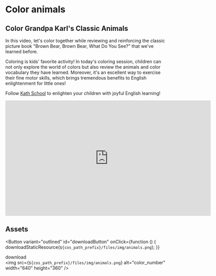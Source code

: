 
# Color animals

## Color Grandpa Karl's Classic Animals

In this video, let's color together while reviewing and reinforcing the classic picture book "Brown Bear, Brown Bear, What Do You See?" that we've learned before.

Coloring is kids' favorite activity! In today's coloring session, children can not only explore the world of colors but also review the animals and color vocabulary they have learned. Moreover, it's an excellent way to exercise their fine motor skills, which brings tremendous benefits to English enlightenment for little ones!

Follow [Kath School](https://space.bilibili.com/20797715) to enlighten your children with joyful English learning!

<iframe
  src="https://player.bilibili.com/player.html?bvid=BV1Dk4y1E7Ve&cid=1&page=1"
  scrolling="no"
  border="0"
  frameborder="no"
  framespacing="0"
  allowfullscreen="true"
  width="640"
  height="360"
></iframe>

## Assets

<Button
  variant="outlined"
  id="downloadButton"
  onClick={function () {
    downloadStaticResource(`${cos_path_prefix}/files/img/animals.png`);
  }}
>
  download
</Button>
<br />
<img
  src={`${cos_path_prefix}/files/img/animals.png`}
  alt="color_number"
  width="640"
  height="360"
/>
